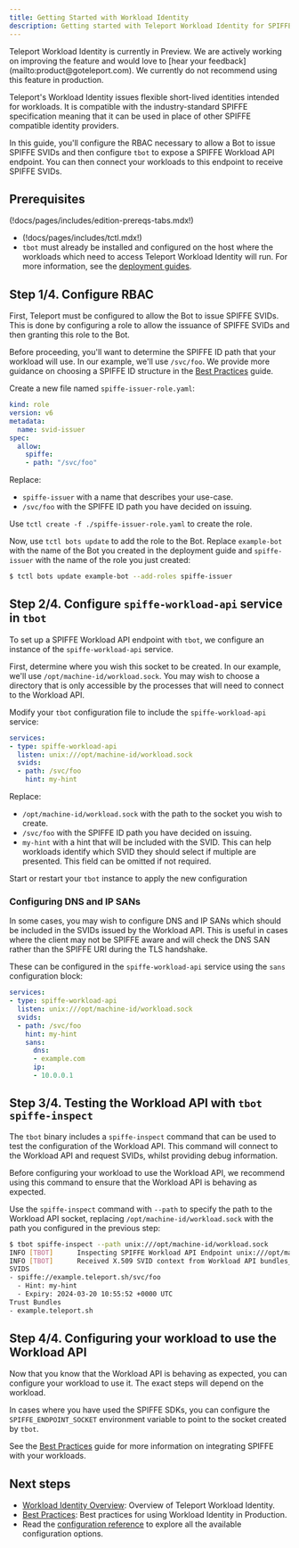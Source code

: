 ```yaml
---
title: Getting Started with Workload Identity
description: Getting started with Teleport Workload Identity for SPIFFE and Machine ID
---
```


<Admonition type="tip" title="Preview">
Teleport Workload Identity is currently in Preview. We are actively working on
improving the feature and would love to [hear your feedback](mailto:product@goteleport.com).
We currently do not recommend using this feature in production.
</Admonition>

Teleport's Workload Identity issues flexible short-lived identities intended
for workloads. It is compatible with the industry-standard SPIFFE specification
meaning that it can be used in place of other SPIFFE compatible identity
providers.

In this guide, you'll configure the RBAC necessary to allow a Bot to issue
SPIFFE SVIDs and then configure `tbot` to expose a SPIFFE Workload API endpoint.
You can then connect your workloads to this endpoint to receive SPIFFE SVIDs.

## Prerequisites

(!docs/pages/includes/edition-prereqs-tabs.mdx!)

- (!docs/pages/includes/tctl.mdx!)
- `tbot` must already be installed and configured on the host where the
  workloads which need to access Teleport Workload Identity will run. For more
  information, see the [deployment guides](../deployment.mdx).

## Step 1/4. Configure RBAC

First, Teleport must be configured to allow the Bot to issue SPIFFE SVIDs.
This is done by configuring a role to allow the issuance of SPIFFE SVIDs and
then granting this role to the Bot.

Before proceeding, you'll want to determine the SPIFFE ID path that your
workload will use. In our example, we'll use `/svc/foo`. We provide more
guidance on choosing a SPIFFE ID structure in the
[Best Practices](./best-practices.mdx) guide.

Create a new file named `spiffe-issuer-role.yaml`:

```yaml
kind: role
version: v6
metadata:
  name: svid-issuer
spec:
  allow:
    spiffe:
    - path: "/svc/foo"
```

Replace:

- `spiffe-issuer` with a name that describes your use-case.
- `/svc/foo` with the SPIFFE ID path you have decided on issuing.

Use `tctl create -f ./spiffe-issuer-role.yaml` to create the role.

Now, use `tctl bots update` to add the role to the Bot. Replace `example-bot`
with the name of the Bot you created in the deployment guide and `spiffe-issuer`
with the name of the role you just created:

```bash
$ tctl bots update example-bot --add-roles spiffe-issuer
```

## Step 2/4. Configure `spiffe-workload-api` service in `tbot`

To set up a SPIFFE Workload API endpoint with `tbot`, we configure an instance
of the `spiffe-workload-api` service.

First, determine where you wish this socket to be created. In our example,
we'll use `/opt/machine-id/workload.sock`. You may wish to choose a directory
that is only accessible by the processes that will need to connect to the
Workload API.

Modify your `tbot` configuration file to include the `spiffe-workload-api`
service:

```yaml
services:
- type: spiffe-workload-api
  listen: unix:///opt/machine-id/workload.sock
  svids:
  - path: /svc/foo
    hint: my-hint
```

Replace:

- `/opt/machine-id/workload.sock` with the path to the socket you wish to create.
- `/svc/foo` with the SPIFFE ID path you have decided on issuing.
- `my-hint` with a hint that will be included with the SVID. This can help
  workloads identify which SVID they should select if multiple are presented.
  This field can be omitted if not required.

Start or restart your `tbot` instance to apply the new configuration

### Configuring DNS and IP SANs

In some cases, you may wish to configure DNS and IP SANs which should be
included in the SVIDs issued by the Workload API. This is useful in cases
where the client may not be SPIFFE aware and will check the DNS SAN rather than
the SPIFFE URI during the TLS handshake.

These can be configured in the `spiffe-workload-api` service using the `sans`
configuration block:

```yaml
services:
- type: spiffe-workload-api
  listen: unix:///opt/machine-id/workload.sock
  svids:
  - path: /svc/foo
    hint: my-hint
    sans:
      dns:
      - example.com
      ip:
      - 10.0.0.1
```

## Step 3/4. Testing the Workload API with `tbot spiffe-inspect`

The `tbot` binary includes a `spiffe-inspect` command that can be used to
test the configuration of the Workload API. This command will connect to the
Workload API and request SVIDs, whilst providing debug information.

Before configuring your workload to use the Workload API, we recommend using
this command to ensure that the Workload API is behaving as expected.

Use the `spiffe-inspect` command with `--path` to specify the path to the
Workload API socket, replacing `/opt/machine-id/workload.sock` with the path you
configured in the previous step:

```bash
$ tbot spiffe-inspect --path unix:///opt/machine-id/workload.sock
INFO [TBOT]      Inspecting SPIFFE Workload API Endpoint unix:///opt/machine-id/workload.sock tbot/spiffe.go:31
INFO [TBOT]      Received X.509 SVID context from Workload API bundles_count:1 svids_count:1 tbot/spiffe.go:46
SVIDS
- spiffe://example.teleport.sh/svc/foo
  - Hint: my-hint
  - Expiry: 2024-03-20 10:55:52 +0000 UTC
Trust Bundles
- example.teleport.sh
```

## Step 4/4. Configuring your workload to use the Workload API

Now that you know that the Workload API is behaving as expected, you can
configure your workload to use it. The exact steps will depend on the workload.

In cases where you have used the SPIFFE SDKs, you can configure the
`SPIFFE_ENDPOINT_SOCKET` environment variable to point to the socket created by
`tbot`.

See the [Best Practices](./best-practices.mdx) guide for more information on
integrating SPIFFE with your workloads.

## Next steps

- [Workload Identity Overview](../workload-identity.mdx): Overview of Teleport
Workload Identity.
- [Best Practices](./best-practices.mdx): Best practices for using Workload
Identity in Production.
- Read the [configuration reference](../reference/configuration.mdx) to explore
all the available configuration options.